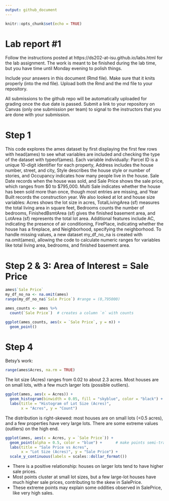 ```yaml
---
output: github_document
---
```


<!-- README.md is generated from README.Rmd. Please edit the README.Rmd file -->


```r
knitr::opts_chunk$set(echo = TRUE)
```

# Lab report #1

Follow the instructions posted at https://ds202-at-isu.github.io/labs.html for the lab assignment. The work is meant to be finished during the lab time, but you have time until Monday evening to polish things.

Include your answers in this document (Rmd file). Make sure that it knits properly (into the md file). Upload both the Rmd and the md file to your repository.  

All submissions to the github repo will be automatically uploaded for grading once the due date is passed.
Submit a link to your repository on Canvas (only one submission per team) to signal to the instructors that you are done with your submission.

# Step 1 
This code explores the ames dataset by first displaying the first few rows with head(ames) to see what variables are included and checking the type of the dataset with typeof(ames). Each variable individually: Parcel ID is a unique 10-digit identifier for each property, Address includes the house number, street, and city, Style describes the house style or number of stories, and Occupancy indicates how many people live in the house. Sale Date records when the house was sold, and Sale Price shows the sale price, which ranges from $0 to $795,000. Multi Sale indicates whether the house has been sold more than once, though most entries are missing, and Year Built records the construction year. We also looked at lot and house size variables: Acres shows the lot size in acres, TotalLivingArea (sf) measures the total living area in square feet, Bedrooms counts the number of bedrooms, FinishedBsmtArea (sf) gives the finished basement area, and LotArea (sf) represents the total lot area. Additional features include AC, indicating the presence of air conditioning, FirePlace, indicating whether the house has a fireplace, and Neighborhood, specifying the neighborhood. To handle missing values, a new dataset my_df_no_na is created with na.omit(ames), allowing the code to calculate numeric ranges for variables like total living area, bedrooms, and finished basement area.

# Step 2 & 3: Area of Interest = Sale Price
```r
ames$`Sale Price`
my_df_no_na <- na.omit(ames)
range(my_df_no_na$`Sale Price`) #range = (0,795000)

ames_counts <- ames %>%
  count(`Sale Price`)  # creates a column `n` with counts

ggplot(ames_counts, aes(x = `Sale Price`, y = n)) +
  geom_point()
```

# Step 4
Betsy's work:
```r
range(ames$Acres, na.rm = TRUE)
```
The lot size (Acres) ranges from 0.02 to about 2.3 acres.
Most houses are on small lots, with a few much larger lots (possible outliers).

```r
ggplot(ames, aes(x = Acres)) +
  geom_histogram(binwidth = 0.05, fill = "skyblue", color = "black") +
  labs(title = "Histogram of Lot Size (Acres)",
       x = "Acres", y = "Count")
```
The distribution is right-skewed: most houses are on small lots (<0.5 acres), and a few properties have very large lots.
There are some extreme values (outliers) on the high end.

```r
ggplot(ames, aes(x = Acres, y = `Sale Price`)) +
  geom_point(alpha = 0.5, color = "blue") +      # make points semi-transparent
  labs(title = "Sale Price vs Acres",
       x = "Lot Size (Acres)", y = "Sale Price") +
  scale_y_continuous(labels = scales::dollar_format())

```
- There is a positive relationship: houses on larger lots tend to have higher sale prices.
- Most points cluster at small lot sizes, but a few large-lot houses have much higher sale prices, contributing to the skew in SalePrice.
- These extreme points may explain some oddities observed in SalePrice, like very high sales.



